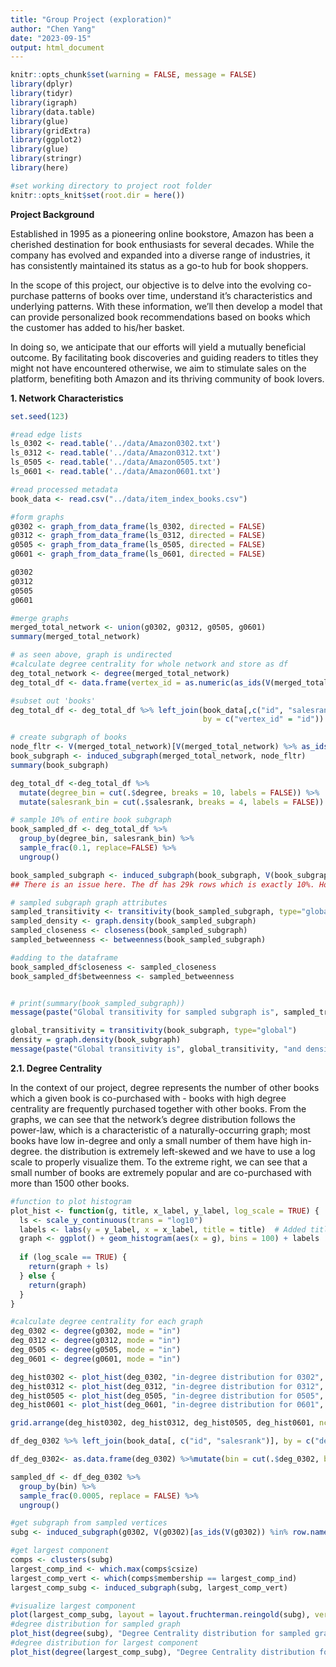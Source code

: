 ```yaml
---
title: "Group Project (exploration)"
author: "Chen Yang"
date: "2023-09-15"
output: html_document
---
```


```r
knitr::opts_chunk$set(warning = FALSE, message = FALSE)
library(dplyr)
library(tidyr)
library(igraph)
library(data.table)
library(glue)
library(gridExtra)
library(ggplot2)
library(glue)
library(stringr)
library(here)
```

```r
#set working directory to project root folder
knitr::opts_knit$set(root.dir = here())
```

**Project Background**

Established in 1995 as a pioneering online bookstore, Amazon has been a cherished destination for book enthusiasts for several decades. While the company has evolved and expanded into a diverse range of industries, it has consistently maintained its status as a go-to hub for book shoppers.

In the scope of this project, our objective is to delve into the evolving co-purchase patterns of books over time, understand it's characteristics and underlying patterns. With these information, we'll then develop a model that can provide personalized book recommendations based on books which the customer has added to his/her basket.

In doing so, we anticipate that our efforts will yield a mutually beneficial outcome. By facilitating book discoveries and guiding readers to titles they might not have encountered otherwise, we aim to stimulate sales on the platform, benefiting both Amazon and its thriving community of book lovers.

**1. Network Characteristics**

```r
set.seed(123)

#read edge lists
ls_0302 <- read.table('../data/Amazon0302.txt')
ls_0312 <- read.table('../data/Amazon0312.txt')
ls_0505 <- read.table('../data/Amazon0505.txt')
ls_0601 <- read.table('../data/Amazon0601.txt')

#read processed metadata
book_data <- read.csv("../data/item_index_books.csv")

#form graphs
g0302 <- graph_from_data_frame(ls_0302, directed = FALSE)
g0312 <- graph_from_data_frame(ls_0312, directed = FALSE)
g0505 <- graph_from_data_frame(ls_0505, directed = FALSE)
g0601 <- graph_from_data_frame(ls_0601, directed = FALSE)

g0302
g0312
g0505
g0601

#merge graphs
merged_total_network <- union(g0302, g0312, g0505, g0601)
summary(merged_total_network)

```


```r
# as seen above, graph is undirected
#calculate degree centrality for whole network and store as df
deg_total_network <- degree(merged_total_network)
deg_total_df <- data.frame(vertex_id = as.numeric(as_ids(V(merged_total_network))), degree = deg_total_network)

#subset out 'books' 
deg_total_df <- deg_total_df %>% left_join(book_data[,c("id", "salesrank")], 
                                           by = c("vertex_id" = "id")) %>% unique() %>% na.omit()

# create subgraph of books
node_fltr <- V(merged_total_network)[V(merged_total_network) %>% as_ids() %in% deg_total_df$vertex_id]
book_subgraph <- induced_subgraph(merged_total_network, node_fltr)
summary(book_subgraph)
```


```r
deg_total_df <-deg_total_df %>% 
  mutate(degree_bin = cut(.$degree, breaks = 10, labels = FALSE)) %>% 
  mutate(salesrank_bin = cut(.$salesrank, breaks = 4, labels = FALSE))

# sample 10% of entire book subgraph
book_sampled_df <- deg_total_df %>% 
  group_by(degree_bin, salesrank_bin) %>% 
  sample_frac(0.1, replace=FALSE) %>% 
  ungroup()

book_sampled_subgraph <- induced_subgraph(book_subgraph, V(book_subgraph)[as_ids(V(book_subgraph)) %in% row.names(book_sampled_df)])
## There is an issue here. The df has 29k rows which is exactly 10%. However, the subgraph has 21k nodes.

# sampled subgraph graph attributes
sampled_transitivity <- transitivity(book_sampled_subgraph, type="global")
sampled_density <- graph.density(book_sampled_subgraph)
sampled_closeness <- closeness(book_sampled_subgraph)
sampled_betweenness <- betweenness(book_sampled_subgraph)

#adding to the dataframe
book_sampled_df$closeness <- sampled_closeness
book_sampled_df$betweenness <- sampled_betweenness


# print(summary(book_sampled_subgraph))
message(paste("Global transitivity for sampled subgraph is", sampled_transitivity, "and density is", sampled_density))
```

```r
global_transitivity = transitivity(book_subgraph, type="global")
density = graph.density(book_subgraph)
message(paste("Global transitivity is", global_transitivity, "and density is", density))
```

**2.1. Degree Centrality**

In the context of our project, degree represents the number of other books which a given book is co-purchased with - books with high degree centrality are frequently purchased together with other books. From the graphs, we can see that the network's degree distribution follows the power-law, which is a characteristic of a naturally-occurring graph; most books have low in-degree and only a small number of them have high in-degree. the distribution is extremely left-skewed and we have to use a log scale to properly visualize them. To the extreme right, we can see that a small number of books are extremely popular and are co-purchased with more than 1500 other books. 

```r
#function to plot histogram
plot_hist <- function(g, title, x_label, y_label, log_scale = TRUE) {
  ls <- scale_y_continuous(trans = "log10")
  labels <- labs(y = y_label, x = x_label, title = title)  # Added title parameter
  graph <- ggplot() + geom_histogram(aes(x = g), bins = 100) + labels
  
  if (log_scale == TRUE) {
    return(graph + ls)
  } else {
    return(graph)
  }
}

#calculate degree centrality for each graph
deg_0302 <- degree(g0302, mode = "in")
deg_0312 <- degree(g0312, mode = "in")
deg_0505 <- degree(g0505, mode = "in")
deg_0601 <- degree(g0601, mode = "in")

deg_hist0302 <- plot_hist(deg_0302, "in-degree distribution for 0302", "in-degree", "frequency (log scale)")
deg_hist0312 <- plot_hist(deg_0312, "in-degree distribution for 0312", "in-degree", "frequency (log scale)")
deg_hist0505 <- plot_hist(deg_0505, "in-degree distribution for 0505", "in-degree", "frequency (log scale)")
deg_hist0601 <- plot_hist(deg_0601, "in-degree distribution for 0601", "in-degree", "frequency (log scale)")

grid.arrange(deg_hist0302, deg_hist0312, deg_hist0505, deg_hist0601, ncol = 2)
```


```r
df_deg_0302 %>% left_join(book_data[, c("id", "salesrank")], by = c("deg_0302" = "id"))

df_deg_0302<- as.data.frame(deg_0302) %>%mutate(bin = cut(.$deg_0302, breaks = 100, labels = FALSE))

sampled_df <- df_deg_0302 %>%
  group_by(bin) %>%
  sample_frac(0.0005, replace = FALSE) %>%
  ungroup()

#get subgraph from sampled vertices
subg <- induced_subgraph(g0302, V(g0302)[as_ids(V(g0302)) %in% row.names(sampled_df)])

#get largest component
comps <- clusters(subg)
largest_comp_ind <- which.max(comps$csize)
largest_comp_vert <- which(comps$membership == largest_comp_ind)
largest_comp_subg <- induced_subgraph(subg, largest_comp_vert)

#visualize largest component
plot(largest_comp_subg, layout = layout.fruchterman.reingold(subg), vertex.size = degree(largest_comp_subg))
#degree distribution for sampled graph
plot_hist(degree(subg), "Degree Centrality distribution for sampled graph", "degree centrality", "frequency", log_scale = FALSE)
#degree distribution for largest component
plot_hist(degree(largest_comp_subg), "Degree Centrality distribution for largest component", "degree centrality", "frequency", log_scale = FALSE)
```









